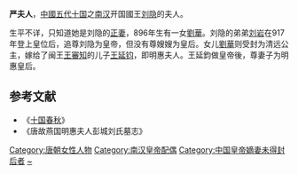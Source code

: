 '''严夫人'''，[[中國|中國]][[五代十国|五代十国]]之[[南汉|南汉]]开国國王[[刘隐|刘隐]]的夫人。

生平不详，只知道她是刘隐的[[正妻|正妻]]，896年生有一女[[明惠皇后_(閩)|劉華]]。刘隐的弟弟[[劉龑|刘岩]]在917年登上皇位后，追尊刘隐为皇帝，但没有尊嫂嫂为皇后。女儿[[明惠皇后_(閩)|劉華]]则受封为清远公主，嫁给了闽王[[王審知|王審知]]的儿子[[王延钧|王延钧]]，即明惠夫人。王延鈞做皇帝後，尊妻子为明惠皇后。

==参考文献==
*《[[十国春秋|十国春秋]]》
*《唐故燕国明惠夫人彭城刘氏墓志》 
{{十国皇后}}
[[Category:唐朝女性人物|Category:唐朝女性人物]] 
[[Category:南汉皇帝配偶|Category:南汉皇帝配偶]] 
[[Category:中国皇帝嫡妻未得封后者|Category:中国皇帝嫡妻未得封后者]]
[[Category:严姓|~]]